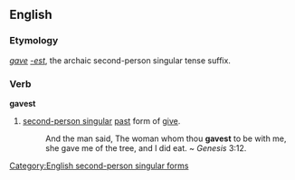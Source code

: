 ==English==

===Etymology===
''[[gave]]'' ''[[-est]]'', the archaic second-person singular tense suffix.

===Verb===
'''gavest'''

# {{context|archaic|lang=en}} [[second-person singular]] [[past]] form of [[give]].
#:And the man said, The woman whom thou '''gavest''' to be with me, she gave me of the tree, and I did eat. ~ ''Genesis'' 3:12.

[[Category:English second-person singular forms]]